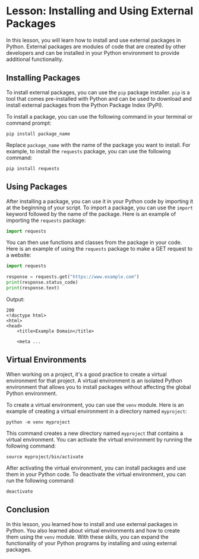 # Lesson: Installing and Using External Packages

In this lesson, you will learn how to install and use external packages in Python. External packages are modules of code that are created by other developers and can be installed in your Python environment to provide additional functionality.

## Installing Packages

To install external packages, you can use the `pip` package installer. `pip` is a tool that comes pre-installed with Python and can be used to download and install external packages from the Python Package Index (PyPI).

To install a package, you can use the following command in your terminal or command prompt:

```
pip install package_name
```

Replace `package_name` with the name of the package you want to install. For example, to install the `requests` package, you can use the following command:

```
pip install requests
```

## Using Packages

After installing a package, you can use it in your Python code by importing it at the beginning of your script. To import a package, you can use the `import` keyword followed by the name of the package. Here is an example of importing the `requests` package:

```python
import requests
```

You can then use functions and classes from the package in your code. Here is an example of using the `requests` package to make a GET request to a website:

```python
import requests

response = requests.get("https://www.example.com")
print(response.status_code)
print(response.text)
```

Output:

```
200
<!doctype html>
<html>
<head>
    <title>Example Domain</title>

    <meta ...
```

## Virtual Environments

When working on a project, it's a good practice to create a virtual environment for that project. A virtual environment is an isolated Python environment that allows you to install packages without affecting the global Python environment.

To create a virtual environment, you can use the `venv` module. Here is an example of creating a virtual environment in a directory named `myproject`:

```
python -m venv myproject
```

This command creates a new directory named `myproject` that contains a virtual environment. You can activate the virtual environment by running the following command:

```
source myproject/bin/activate
```

After activating the virtual environment, you can install packages and use them in your Python code. To deactivate the virtual environment, you can run the following command:

```
deactivate
```

## Conclusion

In this lesson, you learned how to install and use external packages in Python. You also learned about virtual environments and how to create them using the `venv` module. With these skills, you can expand the functionality of your Python programs by installing and using external packages.
